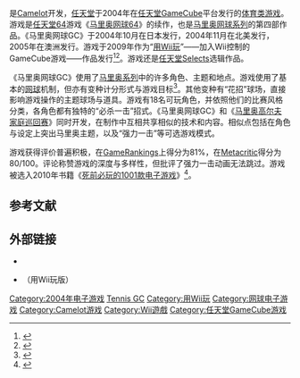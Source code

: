 {{NoteTA
| G1=Games
| G2=Mario
}}
{{Infobox VG
| title = 马里奥网球GC
| japanese = マリオテニスGC
| english = Mario Power Tennis
| image =
| caption=
| developer=[[Camelot_Software_Planning|Camelot]]
| publisher=[[任天堂|任天堂]]
| series=
| director=Haruki Kodera
| producer=波多野信治<br>高桥宏之<br>高桥秀五
| designer=[[高桥宏之|高桥宏之]]<br>高桥秀五
| composer=[[樱庭统|樱庭统]]
| platforms=[[任天堂GameCube|任天堂GameCube]]、[[Wii|Wii]]
| released='''GameCube'''<br>{{vgr|JP|2004年10月28日|NA|2004年11月8日|EU|2005年2月25日}}'''Wii'''<br>{{vgr|JP|2009年1月15日|NA|2009年3月9日|EU|2009年3月6日|AU|2009年3月26日}}
| genre=[[体育类游戏|体育类]]
| modes=[[单人电子游戏|单人]]、[[多人电子游戏|多人]]
}}

{{vgname|马里奥网球GC|ja=マリオテニスGC|en=Mario Power Tennis|diff=yes}}是[[Camelot|Camelot]]开发，[[任天堂|任天堂]]于2004年在[[任天堂GameCube|任天堂GameCube]]平台发行的[[体育类游戏|体育类游戏]]。游戏是[[任天堂64|任天堂64]]游戏《[[马里奥网球64|马里奥网球64]]》的续作，也是[[马里奥网球系列|马里奥网球系列]]的第四部作品。《马里奥网球GC》于2004年10月在日本发行，2004年11月在北美发行，2005年在澳洲发行。游戏于2009年作为“[[用Wii玩|用Wii玩]]”——加入Wii控制的GameCube游戏——作品发行<ref name="wiirelease">{{Cite web|title=First look: Wii de Asobu Pikmin|url=http://wii.ign.com/articles/915/915529p1.html|date=2008-10-02|publisher=[[IGN|IGN]]|accessdate=2008-10-02|archive-date=2012-05-12|archive-url=https://web.archive.org/web/20120512065536/http://wii.ign.com/articles/915/915529p1.html|dead-url=no}}</ref><ref>{{cite web|url=http://www.nintendo.com/whatsnew/detail/G6PiPIsjd31GkQ2_yG31S9BeReS-QsdW|title=Pokémon Platinum Tops Nintendo's Diverse Game Lineup For Early 2009|date=2008-12-17|accessdate=2008-12-17|publisher=Nintendo|archive-date=2008-12-21|archive-url=https://web.archive.org/web/20081221123629/http://www.nintendo.com/whatsnew/detail/G6PiPIsjd31GkQ2_yG31S9BeReS-QsdW|dead-url=no}}</ref>。游戏还是[[任天堂Selects|任天堂Selects]]选辑作品。

《马里奥网球GC》使用了[[马里奥系列|马里奥系列]]中的许多角色、主题和地点。游戏使用了基本的[[网球|网球]]机制，但亦有变种计分形式与游戏目标<ref name="manual">{{cite book|year=2005|editor=Camelot|title=Mario Power Tennis Instruction Manual|publisher=Nintendo|page=20}}</ref>。其他变种有“花招”球场，直接影响游戏操作的主题球场与道具。游戏有18名可玩角色，并依照他们的比赛风格分类，各角色都有独特的“必杀一击”招式。《马里奥网球GC》和《[[马里奥高尔夫_家庭巡回赛|马里奥高尔夫 家庭巡回赛]]》同时开发，在制作中互相共享相似的技术和内容。相似点包括在角色与设定上突出马里奥主题，以及“强力一击”等可选游戏模式。

游戏获得评价普遍积极，在[[GameRankings|GameRankings]]上得分为81%，在[[Metacritic|Metacritic]]得分为80/100。评论称赞游戏的深度与多样性，但批评了强力一击动画无法跳过。游戏被选入2010年书籍《[[死前必玩的1001款电子游戏|死前必玩的1001款电子游戏]]》<ref>{{cite book|title=1001 Video Games You Must Play Before You Die|last=Mott |first=Tony |authorlink= |year=2010 |publisher=Quintessence Editions Ltd.|location=London |isbn=978-1-74173-076-0 |page=567}}</ref>。

== 参考文献 ==
{{reflist}}

== 外部链接 ==
* {{Official|http://www.nintendo.co.jp/ngc/gomj/index.html}}{{ja}}
* {{Official|http://www.nintendo.co.jp/wii/rmaj/index.html}}{{ja}}（用Wii玩版）

{{马里奥体育类游戏}}

{{DEFAULTSORT:Mario Tennis GC}}
[[Category:2004年电子游戏|Category:2004年电子游戏]]
[[Category:马力欧系列体育游戏|Tennis GC]]
[[Category:用Wii玩|Category:用Wii玩]]
[[Category:网球电子游戏|Category:网球电子游戏]]
[[Category:Camelot游戏|Category:Camelot游戏]]
[[Category:Wii遊戲|Category:Wii遊戲]]
[[Category:任天堂GameCube游戏|Category:任天堂GameCube游戏]]